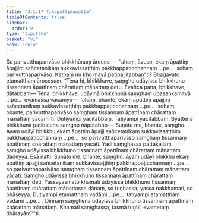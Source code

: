 ```yaml
---
title: "3.1.17 Tikāpattimānatta"
tableOfContents: false
sidebar:
  order: 9
type: "tipitaka"
basket: "vi"
book: "cula"
---
```



<DynamicBreadcrumb />

<Division number="128" book="cula">

<Paragraph number="593" book="cula">
So parivutthaparivāso bhikkhūnaṃ ārocesi—  “ahaṃ, āvuso, ekaṃ āpattiṃ āpajjiṃ sañcetanikaṃ sukkavissaṭṭhiṃ pakkhappaṭicchannaṃ …pe…  sohaṃ parivutthaparivāso. Kathaṃ nu kho mayā paṭipajjitabban”ti? Bhagavato etamatthaṃ ārocesuṃ. “Tena hi, bhikkhave, saṃgho udāyissa bhikkhuno tissannaṃ āpattīnaṃ chārattaṃ mānattaṃ detu. Evañca pana, bhikkhave, dātabbaṃ—
</Paragraph>

<Paragraph number="594" book="cula">
Tena, bhikkhave, udāyinā bhikkhunā saṃghaṃ upasaṅkamitvā …pe…  evamassa vacanīyo—  ‘ahaṃ, bhante, ekaṃ āpattiṃ āpajjiṃ sañcetanikaṃ sukkavissaṭṭhiṃ pakkhappaṭicchannaṃ …pe…  sohaṃ, bhante, parivutthaparivāso saṃghaṃ tissannaṃ āpattīnaṃ chārattaṃ mānattaṃ yācāmī’ti. Dutiyampi yācitabbaṃ. Tatiyampi yācitabbaṃ. Byattena bhikkhunā paṭibalena saṃgho ñāpetabbo—
</Paragraph>

</Division>
<Division number="129" book="cula">

<Paragraph number="595" book="cula">
‘Suṇātu me, bhante, saṃgho. Ayaṃ udāyī bhikkhu ekaṃ āpattiṃ āpajji sañcetanikaṃ sukkavissaṭṭhiṃ pakkhappaṭicchannaṃ …pe…  so parivutthaparivāso saṃghaṃ tissannaṃ āpattīnaṃ chārattaṃ mānattaṃ yācati. Yadi saṃghassa pattakallaṃ, saṃgho udāyissa bhikkhuno tissannaṃ āpattīnaṃ chārattaṃ mānattaṃ dadeyya. Esā ñatti.
</Paragraph>

<Paragraph number="596" book="cula">
Suṇātu me, bhante, saṃgho. Ayaṃ udāyī bhikkhu ekaṃ āpattiṃ āpajji sañcetanikaṃ sukkavissaṭṭhiṃ pakkhappaṭicchannaṃ …pe…  so parivutthaparivāso saṃghaṃ tissannaṃ āpattīnaṃ chārattaṃ mānattaṃ yācati. Saṃgho udāyissa bhikkhuno tissannaṃ āpattīnaṃ chārattaṃ mānattaṃ deti. Yassāyasmato khamati udāyissa bhikkhuno tissannaṃ āpattīnaṃ chārattaṃ mānattassa dānaṃ, so tuṇhassa; yassa nakkhamati, so bhāseyya.
</Paragraph>

<Paragraph number="597" book="cula">
Dutiyampi etamatthaṃ vadāmi …pe…  tatiyampi etamatthaṃ vadāmi …pe… .
</Paragraph>

<Paragraph number="598" book="cula">
Dinnaṃ saṃghena udāyissa bhikkhuno tissannaṃ āpattīnaṃ chārattaṃ mānattaṃ. Khamati saṃghassa, tasmā tuṇhī, evametaṃ dhārayāmī’”ti.
</Paragraph>
</Division>